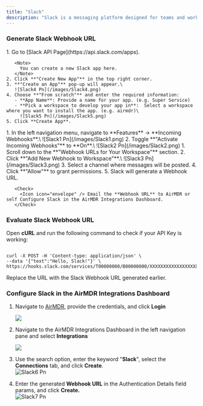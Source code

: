 ```yaml
---
title: "Slack"
description: "Slack is a messaging platform designed for teams and workplaces, offering real-time communication, collaboration tools, and integrations with other apps. Slack API integrations, making it useful for automation and notifications, like using Slack Webhooks to send updates from other systems."
---
```


### Generate Slack Webhook URL

<Steps>
  <Step title="Slack API Page - Create an App">
    1. Go to [Slack API Page](https://api.slack.com/apps).

       <Note>
         You can create a new Slack app here.
       </Note>
    2. Click **"Create New App"** in the top right corner.
    3. **"Create an App"** pop-up will appear.\
       ![Slack4 Pn](/images/Slack4.png)
    4. Choose **"From scratch"** and enter the required information:
       - **App Name**: Provide a name for your app. (e.g. Super Service)
       - **Pick a workspace to develop your app in**:  Select a workspace where you want to install the app. (e.g. airmdr)\
         ![Slack5 Pn](/images/Slack5.png)
    5. Click **Create App**.
  </Step>
  <Step title="Enable Incoming Webhooks">
    1. In the left navigation menu, navigate to **Features** → **Incoming Webhooks**.\
       ![Slack1 Pn](/images/Slack1.png)
    2. Toggle **"Activate Incoming Webhooks"** to **On**.\
       ![Slack2 Pn](/images/Slack2.png)
  </Step>
  <Step title="Create a Webhook URL">
    1. Scroll down to the **"Webhook URLs for Your Workspace"** section.
    2. Click **"Add New Webhook to Workspace"**.\
       ![Slack3 Pn](/images/Slack3.png)
    3. Select a channel where messages will be posted.
    4. Click **"Allow"** to grant permissions.
    5. Slack will generate a Webhook URL.

       <Check>
         <Icon icon="envelope" /> Email the **Webhook URL** to AirMDR or self Configure Slack in the AirMDR Integrations Dashboard.
       </Check>
  </Step>
</Steps>

### Evaluate Slack Webhook URL

Open **cURL** and run the following command to check if your API Key is working:

```

curl -X POST -H 'Content-type: application/json' \
--data '{"text":"Hello, Slack!"}' \
https://hooks.slack.com/services/T00000000/B00000000/XXXXXXXXXXXXXXXXXXXXXXXX
```

<Note>
  Replace the URL with the Slack Webhook URL generated earlier.
</Note>

### Configure Slack in the AirMDR Integrations Dashboard

1. Navigate to [AirMDR](https://app.airmdr.com/auth/login), provide the credentials, and click **Login**

   ![](/images/Datadog11.png)
2. Navigate to the AirMDR Integrations Dashboard in the left navigation pane and select **Integrations**

   ![](/images/Datadog9.png)
3. Use the search option, enter the keyword "**Slack**", select the **Connections** tab, and click **Create**.\
   ![Slack6 Pn](/images/Slack6.png)
4. Enter the generated **Webhook URL** in the Authentication Details field params, and click **Create.**\
   ![Slack7 Pn](/images/Slack7.png)